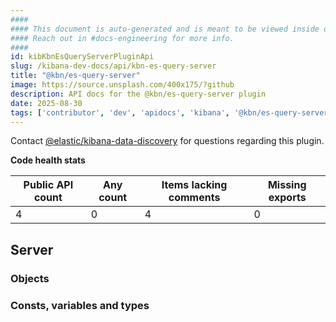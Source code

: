 ```yaml
---
####
#### This document is auto-generated and is meant to be viewed inside our experimental, new docs system.
#### Reach out in #docs-engineering for more info.
####
id: kibKbnEsQueryServerPluginApi
slug: /kibana-dev-docs/api/kbn-es-query-server
title: "@kbn/es-query-server"
image: https://source.unsplash.com/400x175/?github
description: API docs for the @kbn/es-query-server plugin
date: 2025-08-30
tags: ['contributor', 'dev', 'apidocs', 'kibana', '@kbn/es-query-server']
---
```




Contact [@elastic/kibana-data-discovery](https://github.com/orgs/elastic/teams/kibana-data-discovery) for questions regarding this plugin.

**Code health stats**

| Public API count  | Any count | Items lacking comments | Missing exports |
|-------------------|-----------|------------------------|-----------------|
| 4 | 0 | 4 | 0 |

## Server

### Objects
<DocDefinitionList data={kbnEsQueryServerObj.server.objects}/>

### Consts, variables and types
<DocDefinitionList data={kbnEsQueryServerObj.server.misc}/>

